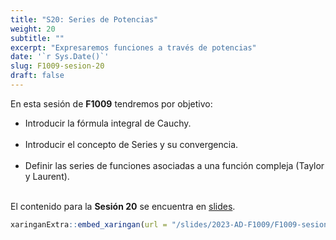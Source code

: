 ```yaml
---
title: "S20: Series de Potencias"
weight: 20
subtitle: ""
excerpt: "Expresaremos funciones a través de potencias"
date: '`r Sys.Date()`'
slug: F1009-sesion-20
draft: false
---
```


En esta sesión de __F1009__ tendremos por objetivo:

 * Introducir la fórmula integral de Cauchy. <br/><br/>
 * Introducir el concepto de Series y su convergencia. <br/><br/>
 * Definir las series de funciones asociadas a una función compleja  (Taylor y Laurent). <br/><br/>

El contenido para la **Sesión 20** se encuentra en [slides](/slides/2023-AD-F1009/F1009-sesion-20).

```r
xaringanExtra::embed_xaringan(url = "/slides/2023-AD-F1009/F1009-sesion-20", ratio = "4:3")
```